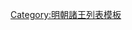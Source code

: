 {{ming|title=明朝保定國諸王|ed=保定國|head=[[嘉靖]]三十八年（[[1559年]]）封。|
{{ming/title}}
{{ming/list|保定順惠王|[[朱珵坦]]|朱恬烄、嫡二子|[[1559年]]—[[1600年]]|嘉靖三十八年封。[[萬曆]]二十八年薨。}}
{{ming/list|保定王|[[朱效鑍]]|朱珵坦、庶一子|[[1605年]]|萬曆二十九年封[[长子 (封号)|長子]]。三十三年襲封，同年薨。}}
}}<noinclude>
[[Category:明朝諸王列表模板]]
</noinclude>